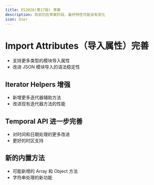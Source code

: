 ```yaml
---
title: ES2026(第17版) 草案
description: 目前仍在草案阶段，最终特性可能会有变化
icon: User
---
```


# Import Attributes（导入属性）完善

- 支持更多类型的模块导入属性
- 改进 JSON 模块导入的语法稳定性

## Iterator Helpers 增强

- 新增更多迭代器辅助方法
- 改进现有迭代器方法的性能

## Temporal API 进一步完善

- 对时间和日期处理的更多改进
- 更好的时区支持

## 新的内置方法

- 可能新增的 Array 和 Object 方法
- 字符串处理的新功能
